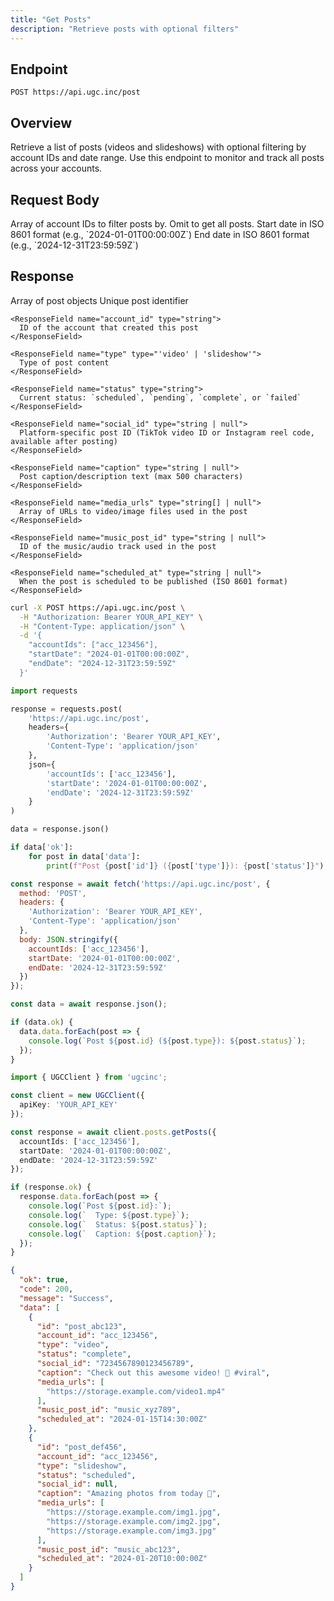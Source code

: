 ```yaml
---
title: "Get Posts"
description: "Retrieve posts with optional filters"
---
```


## Endpoint

```
POST https://api.ugc.inc/post
```

## Overview

Retrieve a list of posts (videos and slideshows) with optional filtering by account IDs and date range. Use this endpoint to monitor and track all posts across your accounts.

## Request Body

<ParamField body="accountIds" type="string[]">
  Array of account IDs to filter posts by. Omit to get all posts.
</ParamField>

<ParamField body="startDate" type="string">
  Start date in ISO 8601 format (e.g., `2024-01-01T00:00:00Z`)
</ParamField>

<ParamField body="endDate" type="string">
  End date in ISO 8601 format (e.g., `2024-12-31T23:59:59Z`)
</ParamField>

## Response

<ResponseField name="data" type="Post[]">
  Array of post objects
  
  <Expandable title="Post properties">
    <ResponseField name="id" type="string">
      Unique post identifier
    </ResponseField>
    
    <ResponseField name="account_id" type="string">
      ID of the account that created this post
    </ResponseField>
    
    <ResponseField name="type" type="'video' | 'slideshow'">
      Type of post content
    </ResponseField>
    
    <ResponseField name="status" type="string">
      Current status: `scheduled`, `pending`, `complete`, or `failed`
    </ResponseField>
    
    <ResponseField name="social_id" type="string | null">
      Platform-specific post ID (TikTok video ID or Instagram reel code, available after posting)
    </ResponseField>
    
    <ResponseField name="caption" type="string | null">
      Post caption/description text (max 500 characters)
    </ResponseField>
    
    <ResponseField name="media_urls" type="string[] | null">
      Array of URLs to video/image files used in the post
    </ResponseField>
    
    <ResponseField name="music_post_id" type="string | null">
      ID of the music/audio track used in the post
    </ResponseField>
    
    <ResponseField name="scheduled_at" type="string | null">
      When the post is scheduled to be published (ISO 8601 format)
    </ResponseField>
  </Expandable>
</ResponseField>

<RequestExample>

```bash cURL
curl -X POST https://api.ugc.inc/post \
  -H "Authorization: Bearer YOUR_API_KEY" \
  -H "Content-Type: application/json" \
  -d '{
    "accountIds": ["acc_123456"],
    "startDate": "2024-01-01T00:00:00Z",
    "endDate": "2024-12-31T23:59:59Z"
  }'
```

```python Python
import requests

response = requests.post(
    'https://api.ugc.inc/post',
    headers={
        'Authorization': 'Bearer YOUR_API_KEY',
        'Content-Type': 'application/json'
    },
    json={
        'accountIds': ['acc_123456'],
        'startDate': '2024-01-01T00:00:00Z',
        'endDate': '2024-12-31T23:59:59Z'
    }
)

data = response.json()

if data['ok']:
    for post in data['data']:
        print(f"Post {post['id']} ({post['type']}): {post['status']}")
```

```javascript JavaScript
const response = await fetch('https://api.ugc.inc/post', {
  method: 'POST',
  headers: {
    'Authorization': 'Bearer YOUR_API_KEY',
    'Content-Type': 'application/json'
  },
  body: JSON.stringify({
    accountIds: ['acc_123456'],
    startDate: '2024-01-01T00:00:00Z',
    endDate: '2024-12-31T23:59:59Z'
  })
});

const data = await response.json();

if (data.ok) {
  data.data.forEach(post => {
    console.log(`Post ${post.id} (${post.type}): ${post.status}`);
  });
}
```

```typescript React
import { UGCClient } from 'ugcinc';

const client = new UGCClient({
  apiKey: 'YOUR_API_KEY'
});

const response = await client.posts.getPosts({
  accountIds: ['acc_123456'],
  startDate: '2024-01-01T00:00:00Z',
  endDate: '2024-12-31T23:59:59Z'
});

if (response.ok) {
  response.data.forEach(post => {
    console.log(`Post ${post.id}:`);
    console.log(`  Type: ${post.type}`);
    console.log(`  Status: ${post.status}`);
    console.log(`  Caption: ${post.caption}`);
  });
}
```

</RequestExample>

<ResponseExample>

```json Success Response
{
  "ok": true,
  "code": 200,
  "message": "Success",
  "data": [
    {
      "id": "post_abc123",
      "account_id": "acc_123456",
      "type": "video",
      "status": "complete",
      "social_id": "7234567890123456789",
      "caption": "Check out this awesome video! 🎥 #viral",
      "media_urls": [
        "https://storage.example.com/video1.mp4"
      ],
      "music_post_id": "music_xyz789",
      "scheduled_at": "2024-01-15T14:30:00Z"
    },
    {
      "id": "post_def456",
      "account_id": "acc_123456",
      "type": "slideshow",
      "status": "scheduled",
      "social_id": null,
      "caption": "Amazing photos from today 📸",
      "media_urls": [
        "https://storage.example.com/img1.jpg",
        "https://storage.example.com/img2.jpg",
        "https://storage.example.com/img3.jpg"
      ],
      "music_post_id": "music_abc123",
      "scheduled_at": "2024-01-20T10:00:00Z"
    }
  ]
}
```

</ResponseExample>

